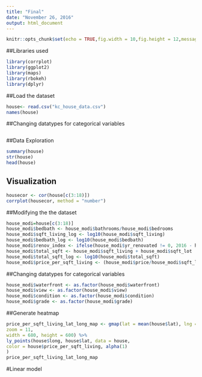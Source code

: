 ```yaml
---
title: "Final"
date: "November 26, 2016"
output: html_document
---
```


```r
knitr::opts_chunk$set(echo = TRUE,fig.width = 10,fig.height = 12,message = FALSE)
```

##Libraries used
```r
library(corrplot)
library(ggplot2)
library(maps)
library(rbokeh)
library(dplyr)
```


##Load the dataset
```r
house<- read.csv("kc_house_data.csv")
names(house)

```

##Changing datatypes for categorical variables
```r

```

##Data Exploration
```r
summary(house)
str(house)
head(house)
```


## Visualization

```r
housecor <- cor(house[c(3:18)])
corrplot(housecor, method = "number")
```

##Modifying the the dataset
```r
house_modi=house[c(3:18)]
house_modi$bedbath <- house_modi$bathrooms/house_modi$bedrooms
house_modi$sqft_living_log <- log10(house_modi$sqft_living)
house_modi$bedbath_log <- log10(house_modi$bedbath)
house_modi$renov_index <- ifelse(house_modi$yr_renovated != 0, 2016 - house_modi$yr_renovated, 2016 - house_modi$yr_built)
house_modi$total_sqft <- house_modi$sqft_living + house_modi$sqft_lot
house_modi$total_sqft_log <- log10(house_modi$total_sqft)
house_modi$price_per_sqft_living <- (house_modi$price/house_modi$sqft_living)
```

##Changing datatypes for categorical variables
```r
house_modi$waterfront <- as.factor(house_modi$waterfront)
house_modi$view <- as.factor(house_modi$view)
house_modi$condition <- as.factor(house_modi$condition)
house_modi$grade <- as.factor(house_modi$grade)
```

##Generate heatmap
```r
price_per_sqft_living_lat_long_map <- gmap(lat = mean(house$lat), lng = mean(house$long), 
zoom = 11,
width = 680, height = 600) %>%
ly_points(house$long, house$lat, data = house, 
color = house$price_per_sqft_living, alpha(1)
)
price_per_sqft_living_lat_long_map
```


#Linear model
```r

```



